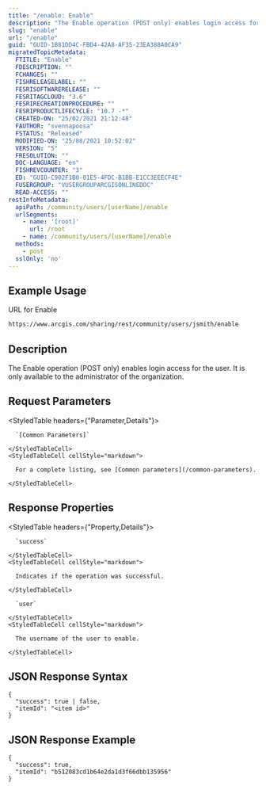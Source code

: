 ```yaml
---
title: "/enable: Enable"
description: "The Enable operation (POST only) enables login access for the user."
slug: "enable"
url: "/enable"
guid: "GUID-1B81DD4C-FBD4-42A8-AF35-23EA388A0CA9"
migratedTopicMetadata:
  FTITLE: "Enable"
  FDESCRIPTION: ""
  FCHANGES: ""
  FISHRELEASELABEL: ""
  FESRISOFTWARERELEASE: ""
  FESRITAGCLOUD: "3.6"
  FESRIRECREATIONPROCEDURE: ""
  FESRIPRODUCTLIFECYCLE: "10.7 -*"
  CREATED-ON: "25/02/2021 21:12:48"
  FAUTHOR: "svennapoosa"
  FSTATUS: "Released"
  MODIFIED-ON: "25/08/2021 10:52:02"
  VERSION: "5"
  FRESOLUTION: ""
  DOC-LANGUAGE: "en"
  FISHREVCOUNTER: "3"
  ED: "GUID-C902F1B0-01E5-4FDC-B1BB-E1CC3EEECF4E"
  FUSERGROUP: "VUSERGROUPARCGISONLINEDOC"
  READ-ACCESS: ""
restInfoMetadata:
  apiPath: /community/users/[userName]/enable
  urlSegments:
    - name: '[root]'
      url: /root
    - name: /community/users/[userName]/enable
  methods:
    - post
  sslOnly: 'no'
---
```


## Example Usage

URL for Enable 

```markdown
https://www.arcgis.com/sharing/rest/community/users/jsmith/enable
```

## Description

The Enable operation (POST only) enables login access for the user. It is only available to the administrator of the organization.

## Request Parameters 

<StyledTable headers={"Parameter,Details"}>
  <StyledTableRow>
    <StyledTableCell cellStyle="markdown">

      `[Common Parameters]` 

    </StyledTableCell>
    <StyledTableCell cellStyle="markdown">

      For a complete listing, see [Common parameters](/common-parameters). 

    </StyledTableCell>
  </StyledTableRow>
</StyledTable>

## Response Properties

<StyledTable headers={"Property,Details"}>
  <StyledTableRow>
    <StyledTableCell cellStyle="markdown">

      `success` 

    </StyledTableCell>
    <StyledTableCell cellStyle="markdown">

      Indicates if the operation was successful.

    </StyledTableCell>
  </StyledTableRow>
  <StyledTableRow>
    <StyledTableCell cellStyle="markdown">

      `user` 

    </StyledTableCell>
    <StyledTableCell cellStyle="markdown">

      The username of the user to enable.

    </StyledTableCell>
  </StyledTableRow>
</StyledTable>

## JSON Response Syntax

```other
{
  "success": true | false,
  "itemId": "<item id>"
}
```

## JSON Response Example

```other
{
  "success": true,
  "itemId": "b512083cd1b64e2da1d3f66dbb135956"
}    
```

 
